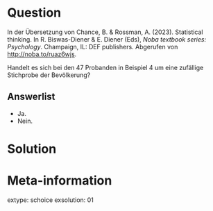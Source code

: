 Question
========

In der Übersetzung von Chance, B. & Rossman, A. (2023). Statistical thinking. In R. Biswas-Diener & E.
Diener (Eds), *Noba textbook series: Psychology*. Champaign, IL: DEF publishers. Abgerufen von <http://noba.to/ruaz6wjs>.

Handelt es sich bei den 47 Probanden in Beispiel 4 um eine zufällige Stichprobe der Bevölkerung?

Answerlist
----------

* Ja.
* Nein.

Solution
========

Meta-information
================
extype: schoice
exsolution: 01
